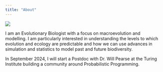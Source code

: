 ```yaml
---
title: "About"
---
```


![](images/joshtyler.png)

I am an Evolutionary Biologist with a focus on macroevolution and modelling. I am particularly interested in understanding the levels to which evolution and ecology are predictable and how we can use advances in simulation and statistics to model past and future biodiversity.

In September 2024, I will start a Postdoc with Dr. Will Pearse at the Turing Institute building a community around Probabilistic Programming.
